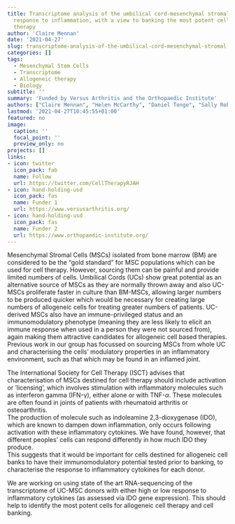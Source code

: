 ```yaml
---
title: Transcriptome analysis of the umbilical cord-mesenchymal stromal cells' therapeutic
  response to inflammation, with a view to banking the most potent cells for allogeneic
  therapy
author: 'Claire Mennan'
date: '2021-04-27'
slug: transcriptome-analysis-of-the-umbilical-cord-mesenchymal-stromal-cells-therapeutic-response-to-inflammation-with-a-view-to-banking-the-most-potent-cells-for-allogeneic-therapy
categories: []
tags:
  - Mesenchymal Stem Cells
  - Transcriptome
  - Allogeneic therapy
  - Biology
subtitle: ''
summary: 'Funded by Versus Arthritis and the Orthopaedic Institute'
authors: ["Claire Mennan", "Helen McCarthy", "Daniel Tonge", "Sally Roberts"]
lastmod: '2021-04-27T10:45:55+01:00'
featured: no
image:
  caption: ''
  focal_point: ''
  preview_only: no
projects: []
links:
- icon: twitter
  icon_pack: fab
  name: Follow
  url: https://twitter.com/CellTherapyRJAH
- icon: hand-holding-usd
  icon_pack: fas
  name: Funder 1
  url: https://www.versusarthritis.org/
- icon: hand-holding-usd
  icon_pack: fas
  name: Funder 2
  url: https://www.orthopaedic-institute.org/
---
```


Mesenchymal Stromal Cells (MSCs) isolated from bone marrow (BM) are considered to be the "gold standard" for MSC populations which can be used for cell therapy. 
However, sourcing them can be painful and provide limited numbers of cells. Umbilical Cords (UCs) show great potential as an alternative source of MSCs as they are normally thrown away and also UC-MSCs proliferate faster in culture than BM-MSCs, allowing larger numbers to be produced quicker which would be necessary for creating large numbers of allogeneic cells for treating greater numbers of patients.
UC-derived MSCs also have an immune-privileged status and an immunomodulatory phenotype (meaning they are less likely to elicit an immune response when used in a person they were not sourced from), again making them attractive candidates for allogeneic cell based therapies.
Previous work in our group has focussed on sourcing MSCs from whole UC and characterising the cells’ modulatory properties in an inflammatory environment, such as that which may be found in an inflamed joint.  

The International Society for Cell Therapy (ISCT) advises that characterisation of MSCs destined for cell therapy should include activation or 'licensing', which involves stimulation with inflammatory molecules such as interferon gamma (IFN-γ), either alone or with TNF-$\alpha$.
These molecules are often found in joints of patients with rheumatoid arthritis or osteoarthritis.  
The production of molecule such as indoleamine 2,3-dioxygenase (IDO), which are known to dampen down inflammation, only occurs following activation with these inflammatory cytokines.  We have found, however, that different peoples’ cells can respond differently in how much IDO they produce.  
This suggests that it would be important for cells destined for allogeneic cell banks to have their immunomodulatory potential tested prior to banking, to characterise the response to inflammatory cytokines for each donor.  

We are working on using state of the art RNA-sequencing of the transcriptome of UC-MSC donors with either high or low response to inflammatory cytokines (as assessed via IDO gene expression). This should help to identify the most potent cells for allogeneic cell therapy and cell banking.  
